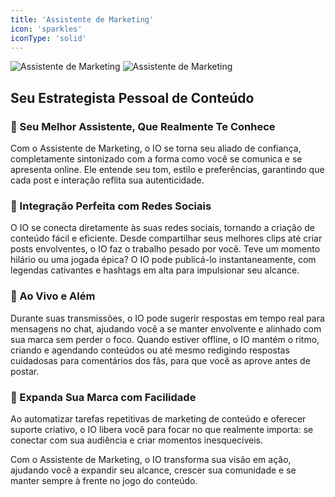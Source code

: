 ```yaml
---
title: 'Assistente de Marketing'
icon: 'sparkles'
iconType: 'solid'
---
```


<img
  className="block dark:hidden"
  src="/images/features/marketing_assistant_light.png"
  alt="Assistente de Marketing"
/>
<img
  className="hidden dark:block"
  src="/images/features/marketing_assistant_dark.png"
  alt="Assistente de Marketing"
/>

## Seu Estrategista Pessoal de Conteúdo

### 🤝 Seu Melhor Assistente, Que Realmente Te Conhece

Com o Assistente de Marketing, o IO se torna seu aliado de confiança, completamente sintonizado com a forma como você se comunica e se apresenta online. Ele entende seu tom, estilo e preferências, garantindo que cada post e interação reflita sua autenticidade.

### 📲 Integração Perfeita com Redes Sociais

O IO se conecta diretamente às suas redes sociais, tornando a criação de conteúdo fácil e eficiente. Desde compartilhar seus melhores clips até criar posts envolventes, o IO faz o trabalho pesado por você. Teve um momento hilário ou uma jogada épica? O IO pode publicá-lo instantaneamente, com legendas cativantes e hashtags em alta para impulsionar seu alcance.

### 💬 Ao Vivo e Além

Durante suas transmissões, o IO pode sugerir respostas em tempo real para mensagens no chat, ajudando você a se manter envolvente e alinhado com sua marca sem perder o foco. Quando estiver offline, o IO mantém o ritmo, criando e agendando conteúdos ou até mesmo redigindo respostas cuidadosas para comentários dos fãs, para que você as aprove antes de postar.

### 🚀 Expanda Sua Marca com Facilidade
Ao automatizar tarefas repetitivas de marketing de conteúdo e oferecer suporte criativo, o IO libera você para focar no que realmente importa: se conectar com sua audiência e criar momentos inesquecíveis.

Com o Assistente de Marketing, o IO transforma sua visão em ação, ajudando você a expandir seu alcance, crescer sua comunidade e se manter sempre à frente no jogo do conteúdo.